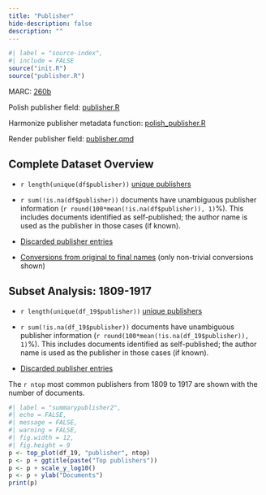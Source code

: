 ```yaml
---
title: "Publisher"
hide-description: false
description: ""
---
```


```r
#| label = "source-index",
#| include = FALSE
source("init.R")
source("publisher.R")
```

MARC: [260b](https://www.loc.gov/marc/bibliographic/bd260.html)

Polish publisher field: [publisher.R](https://github.com/fennicahub/fennica/blob/master/inst/examples/publisher.R)

Harmonize publisher metadata function: [polish_publisher.R](https://github.com/fennicahub/fennica/blob/master/R/polish_publisher.R)

Render publisher field: [publisher.qmd](https://github.com/fennicahub/fennica/blob/master/inst/examples/publisher.qmd)

## Complete Dataset Overview

-   `r length(unique(df$publisher))` [unique publishers](dataTable/data_table.html?path=../output.tables/publisher_accepted.csv)

-   `r sum(!is.na(df$publisher))` documents have unambiguous publisher information (`r round(100*mean(!is.na(df$publisher)), 1)`%). This includes documents identified as self-published; the author name is used as the publisher in those cases (if known).

-   [Discarded publisher entries](dataTable/data_table.html?path=../output.tables/publisher_discarded.csv)

-   [Conversions from original to final names](dataTable/data_table.html?path=../output.tables/publisher_conversion_nontrivial.csv) (only non-trivial conversions shown)

## Subset Analysis: 1809-1917

-   `r length(unique(df_19$publisher))` [unique publishers](dataTable/data_table.html?path=../output.tables/publisher_accepted_19.csv)

-   `r sum(!is.na(df_19$publisher))` documents have unambiguous publisher information (`r round(100*mean(!is.na(df_19$publisher)), 1)`%). This includes documents identified as self-published; the author name is used as the publisher in those cases (if known).

-   [Discarded publisher entries](dataTable/data_table.html?path=../output.tables/publisher_discarded_19.csv)

The `r ntop` most common publishers from 1809 to 1917 are shown with the number of documents.

```r
#| label = "summarypublisher2",
#| echo = FALSE,
#| message = FALSE,
#| warning = FALSE,
#| fig.width = 12,
#| fig.height = 9
p <- top_plot(df_19, "publisher", ntop)
p <- p + ggtitle(paste("Top publishers"))
p <- p + scale_y_log10()
p <- p + ylab("Documents")
print(p)
```
